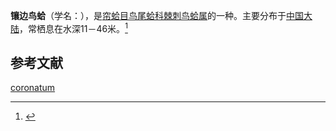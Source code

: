 {{Speciesbox
| name = 镶边鸟蛤
| image = 
| image_width = 
| genus = Vepricardium
| species = coronatum
| authority = (Spengler)
}}
'''镶边鸟蛤'''（学名：''{{lang|la|Vepricardium coronatum}}''），是[[帘蛤目|帘蛤目]][[鸟尾蛤科|鸟尾蛤科]][[棘刺鸟蛤属|棘刺鸟蛤属]]的一种。主要分布于[[中国大陆|中国大陆]]，常栖息在水深11－46米。<ref>{{cite web|url=http://shell.sinica.edu.tw/chinese/shellbase_detail.php?science_no=3772|title=国际贝库：镶边鸟蛤|publisher=台湾贝类资料库|accessdate=2009-08-11}}</ref>

== 参考文献 ==
{{reflist}}
{{Taxonbar|from=Q14513493}}

[[Category:棘刺鸟蛤属|coronatum]]